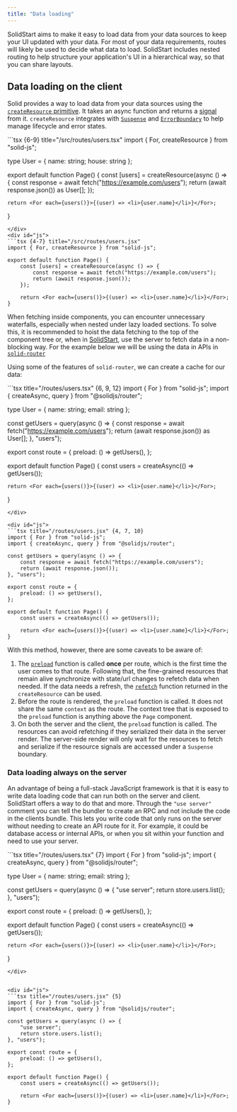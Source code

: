 ```yaml
---
title: "Data loading"
---
```


SolidStart aims to make it easy to load data from your data sources to keep your UI updated with your data.
For most of your data requirements, routes will likely be used to decide what data to load.
SolidStart includes nested routing to help structure your application's UI in a hierarchical way, so that you can share layouts.

## Data loading on the client

Solid provides a way to load data from your data sources using the [`createResource` primitive](/reference/basic-reactivity/create-resource).
It takes an async function and returns a [signal](/reference/basic-reactivity/create-signal) from it.
`createResource` integrates with [`Suspense`](/reference/components/suspense) and [`ErrorBoundary`](/reference/components/error-boundary) to help manage lifecycle and error states.

<TabsCodeBlocks>
<div id="ts">
```tsx {6-9} title="/src/routes/users.tsx"
import { For, createResource } from "solid-js";

type User = { name: string; house: string };

export default function Page() {
	const [users] = createResource(async () => {
		const response = await fetch("https://example.com/users");
		return (await response.json()) as User[];
	});

    return <For each={users()}>{(user) => <li>{user.name}</li>}</For>;

}

````
</div>
<div id="js">
```tsx {4-7} title="/src/routes/users.jsx"
import { For, createResource } from "solid-js";

export default function Page() {
	const [users] = createResource(async () => {
		const response = await fetch("https://example.com/users");
		return (await response.json());
	});

	return <For each={users()}>{(user) => <li>{user.name}</li>}</For>;
}
````

</div>
</TabsCodeBlocks>

When fetching inside components, you can encounter unnecessary waterfalls, especially when nested under lazy loaded sections.
To solve this, it is recommended to hoist the data fetching to the top of the component tree or, when in [SolidStart](/solid-start), use the server to fetch data in a non-blocking way.
For the example below we will be using the data in APIs in [`solid-router`](/solid-router)

Using some of the features of `solid-router`, we can create a cache for our data:

<TabsCodeBlocks>
<div id="ts">
```tsx title="/routes/users.tsx" {6, 9, 12}
import { For } from "solid-js";
import { createAsync, query } from "@solidjs/router";

type User = { name: string; email: string };

const getUsers = query(async () => {
const response = await fetch("https://example.com/users");
return (await response.json()) as User[];
}, "users");

export const route = {
	preload: () => getUsers(),
};

export default function Page() {
	const users = createAsync(() => getUsers());

    return <For each={users()}>{(user) => <li>{user.name}</li>}</For>;

}

````
</div>

<div id="js">
```tsx title="/routes/users.jsx" {4, 7, 10}
import { For } from "solid-js";
import { createAsync, query } from "@solidjs/router";

const getUsers = query(async () => {
	const response = await fetch("https://example.com/users");
	return (await response.json());
}, "users");

export const route = {
	preload: () => getUsers(),
};

export default function Page() {
	const users = createAsync(() => getUsers());

	return <For each={users()}>{(user) => <li>{user.name}</li>}</For>;
}
````

</div>
</TabsCodeBlocks>

With this method, however, there are some caveats to be aware of:

1. The [`preload`](/solid-router/reference/preload-functions/preload) function is called **once** per route, which is the first time the user comes to that route.
   Following that, the fine-grained resources that remain alive synchronize with state/url changes to refetch data when needed.
   If the data needs a refresh, the [`refetch`](/guides/fetching-data#refetch) function returned in the `createResource` can be used.
2. Before the route is rendered, the `preload` function is called.
   It does not share the same `context` as the route.
   The context tree that is exposed to the `preload` function is anything above the `Page` component.
3. On both the server and the client, the `preload` function is called.
   The resources can avoid refetching if they serialized their data in the server render.
   The server-side render will only wait for the resources to fetch and serialize if the resource signals are accessed under a `Suspense` boundary.

### Data loading always on the server

An advantage of being a full-stack JavaScript framework is that it is easy to write data loading code that can run both on the server and client.
SolidStart offers a way to do that and more.
Through the `"use server"` comment you can tell the bundler to create an RPC and not include the code in the clients bundle.
This lets you write code that only runs on the server without needing to create an API route for it.
For example, it could be database access or internal APIs, or when you sit within your function and need to use your server.

<TabsCodeBlocks>
<div id="ts">
```tsx title="/routes/users.tsx" {7}
import { For } from "solid-js";
import { createAsync, query } from "@solidjs/router";

type User = { name: string; email: string };

const getUsers = query(async () => {
"use server";
return store.users.list();
}, "users");

export const route = {
	preload: () => getUsers(),
};

export default function Page() {
	const users = createAsync(() => getUsers());

    return <For each={users()}>{(user) => <li>{user.name}</li>}</For>;

}

````
</div>


<div id="js">
```tsx title="/routes/users.jsx" {5}
import { For } from "solid-js";
import { createAsync, query } from "@solidjs/router";

const getUsers = query(async () => {
	"use server";
	return store.users.list();
}, "users");

export const route = {
	preload: () => getUsers(),
};

export default function Page() {
	const users = createAsync(() => getUsers());

	return <For each={users()}>{(user) => <li>{user.name}</li>}</For>;
}
````

</div>
</TabsCodeBlocks>
